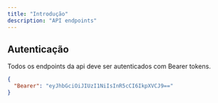 ```yaml
---
title: "Introdução"
description: "API endpoints"
---
```


## Autenticação

Todos os endpoints da api deve ser autenticados com Bearer tokens.

```json
{
  "Bearer": "eyJhbGciOiJIUzI1NiIsInR5cCI6IkpXVCJ9=="
}
```
